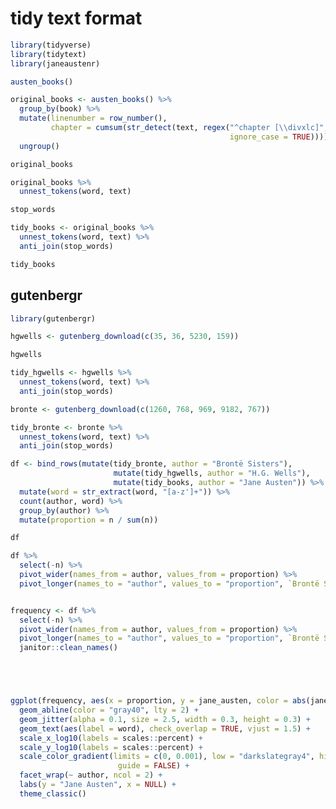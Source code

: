 

# tidy text format {#tidytextformat}  

```r
library(tidyverse)
library(tidytext)
library(janeaustenr)
```

```r
austen_books()
```


```r
original_books <- austen_books() %>%
  group_by(book) %>%
  mutate(linenumber = row_number(),
         chapter = cumsum(str_detect(text, regex("^chapter [\\divxlc]",
                                                 ignore_case = TRUE)))) %>%
  ungroup()

original_books
```


```r
original_books %>%
  unnest_tokens(word, text)
```

```r
stop_words 

tidy_books <- original_books %>%
  unnest_tokens(word, text) %>% 
  anti_join(stop_words)

tidy_books
```


## gutenbergr   

```r
library(gutenbergr)
```

```r
hgwells <- gutenberg_download(c(35, 36, 5230, 159))

hgwells

tidy_hgwells <- hgwells %>%
  unnest_tokens(word, text) %>%
  anti_join(stop_words)
```

```r
bronte <- gutenberg_download(c(1260, 768, 969, 9182, 767))

tidy_bronte <- bronte %>%
  unnest_tokens(word, text) %>%
  anti_join(stop_words)
```



```r
df <- bind_rows(mutate(tidy_bronte, author = "Brontë Sisters"),
                       mutate(tidy_hgwells, author = "H.G. Wells"), 
                       mutate(tidy_books, author = "Jane Austen")) %>% 
  mutate(word = str_extract(word, "[a-z']+")) %>%
  count(author, word) %>%
  group_by(author) %>% 
  mutate(proportion = n / sum(n))

df
```


```r
df %>% 
  select(-n) %>% 
  pivot_wider(names_from = author, values_from = proportion) %>%
  pivot_longer(names_to = "author", values_to = "proportion", `Brontë Sisters`:`H.G. Wells`)


frequency <- df %>% 
  select(-n) %>% 
  pivot_wider(names_from = author, values_from = proportion) %>%
  pivot_longer(names_to = "author", values_to = "proportion", `Brontë Sisters`:`H.G. Wells`) %>%
  janitor::clean_names()





ggplot(frequency, aes(x = proportion, y = jane_austen, color = abs(jane_austen - proportion))) +
  geom_abline(color = "gray40", lty = 2) +
  geom_jitter(alpha = 0.1, size = 2.5, width = 0.3, height = 0.3) +
  geom_text(aes(label = word), check_overlap = TRUE, vjust = 1.5) +
  scale_x_log10(labels = scales::percent) +
  scale_y_log10(labels = scales::percent) +
  scale_color_gradient(limits = c(0, 0.001), low = "darkslategray4", high = "gray75",
                        guide = FALSE) +
  facet_wrap(~ author, ncol = 2) +
  labs(y = "Jane Austen", x = NULL) + 
  theme_classic() 
```



